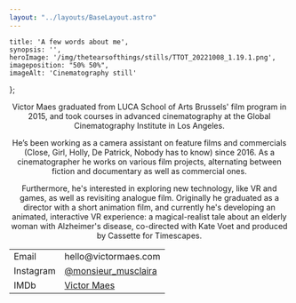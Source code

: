 ```yaml
---
layout: "../layouts/BaseLayout.astro"
---
```

    title: 'A few words about me',
    synopsis: '',
    heroImage: '/img/thetearsofthings/stills/TTOT_20221008_1.19.1.png',
    imageposition: "50% 50%",
    imageAlt: 'Cinematography still'
};

<center>

<ProjectHero title={meta.title} synopsis={meta.synopsis} heroImage={meta.heroImage} alt={meta.imageAlt} imageposition={meta.imageposition} />

<article class="prose mt-5 text-base-100" data-aos="fade-up" data-aos-duration="600">

Victor Maes graduated from LUCA School of Arts Brussels' film program in 2015, and took courses in advanced cinematography at the Global Cinematography Institute in Los Angeles.

He’s been working as a camera assistant on feature films and commercials (Close, Girl, Holly, De Patrick, Nobody has to know) since 2016. As a cinematographer he works on various film projects, alternating between fiction and documentary as well as commercial ones. 

Furthermore, he's interested in exploring new technology, like VR and games, as well as revisiting analogue film. Originally he graduated as a director with a short animation film, and currently he's developing an animated, interactive VR experience: a magical-realist tale about an elderly woman with Alzheimer's disease, co-directed with Kate Voet and produced by Cassette for Timescapes.
</article>

<article class="hero text-secondary" data-aos="fade-up" data-aos-duration="600">
    <table class="table-auto border-separate border-spacing-x-3 mt-5 mb-5 ">
        <tbody>
            <tr>
                <td class="text-right font-light">Email</td>
                <td class="text-left font-bold">hello@victormaes.com</td>
            </tr>
            <tr>
                <td class="text-right font-light">Instagram</td>
                <td class="text-left font-bold"><a href="www.instagram.com/monsieur_musclaira/">@monsieur_musclaira</a></td>
            </tr>
            <tr>
                <td class="text-right font-light">IMDb</td>
                <td class="text-left font-bold"><a href="https://www.imdb.com/name/nm4866929//">Victor Maes</a></td>
            </tr>
        </tbody>
    </table>
</article>

<section class="hero">
    <div class="hero-content" data-te-lightbox-init>  
        <ContentPicture image="/img/thetearsofthings/stills/TTOT_20212101_1.1.1.png" alt={meta.imageAlt} />
    </div>
</section>

</center>